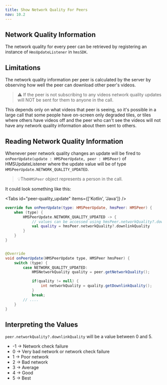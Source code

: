 ```yaml
---
title: Show Network Quality For Peers
nav: 10.2
---
```


## Network Quality Information

The network quality for every peer can be retrieved by registering an instance of `HmsUpdateListener` in `hmsSDK`.

## Limitations

The network quality information per peer is calculated by the server by observing how well the peer can download other peer's videos.

> ⚠️ If the peer is not subscribing to any videos network quality updates will NOT be sent for them to anyone in the call.

This depends only on what videos that peer is seeing, so it's possible in a large call that some people have on-screen only degraded tiles, or tiles where others have videos off and the peer who can't see the videos will not have any network quality information about them sent to others.

## Reading Network Quality Information

Whenever peer network quality changes an update will be fired to `onPeerUpdate(update : HMSPeerUpdate, peer : HMSPeer)`
of HMSUpdateListener where the update value will be of type `HMSPeerUpdate.NETWORK_QUALITY_UPDATED`.

> 💡The`HMSPeer` object represents a person in the call.

It could look something like this:

<Tabs id="peer-quality_update" items={['Kotlin', 'Java']} />

<Tab id='peer-quality_update-0'>

```kotlin
override fun onPeerUpdate(type: HMSPeerUpdate, hmsPeer: HMSPeer) {
    when (type) {
        HMSPeerUpdate.NETWORK_QUALITY_UPDATED -> {
            // values can be accessed using hmsPeer.networkQuality?.downlinkQuality
            val quality = hmsPeer.networkQuality?.downlinkQuality
        }
    }
}

```

</Tab>

<Tab id='peer-quality_update-1'>

```java

@Override
void onPeerUpdate(HMSPeerUpdate type, HMSPeer hmsPeer) {
    switch (type) {
        case NETWORK_QUALITY_UPDATED:
            HMSNetworkQuality quality = peer.getNetworkQuality();

            if(quality != null) {
                int networkQuality = quality.getDownlinkQuality();
            }
            break;
        // ....
    }
}

```

</Tab>

## Interpreting the Values

`peer.networkQuality?.downlinkQuality` will be a value between 0 and 5.

-   -1 -> Network check failure
-   0 -> Very bad network or network check failure
-   1 -> Poor network
-   2 -> Bad network
-   3 -> Average
-   4 -> Good
-   5 -> Best
